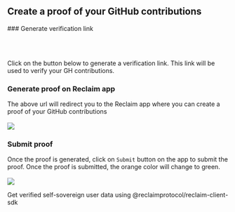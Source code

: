 
## Create a proof of your GitHub contributions

<Steps>
### Generate verification link

<br></br>

<div className="flex flex-col gap-4">
<p> Click on the button below to generate a verification link. This link will be used to verify your GH contributions.</p>
<Reclaim/>
</div>

 
### Generate proof on Reclaim app
The above url will redirect you to the Reclaim app where you can create a proof of your GitHub contributions
<br></br>
<Image src='/assets/generate_proof.jpg' width={300} height={500}/>

### Submit proof

Once the proof is generated, click on `Submit` button on the app to submit the proof. Once the proof is submitted, the orange color will change to green.
<br></br>
<Image src='/assets/submit_proof.jpg' width={300} height={500}/>
</Steps>

<Callout>
Get verified self-sovereign user data using <Link href='react' className='underline'> @reclaimprotocol/reclaim-client-sdk </Link>
</Callout>